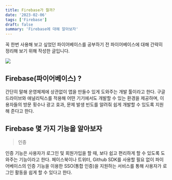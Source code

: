 ```yaml
---
title: Firebase가 뭘까?
date: '2023-02-06'
tags: ['Firebase']
draft: false
summary: 'Firebase에 대해 알아보자'
---
```


꼭 한번 사용해 보고 싶었던 파이어베이스를 공부하기 전 파이어베이스에 대해 간략히 정리해 보기 위해
작성한 글입니다.

![](/static/images/firebase.png)

## Firebase(파이어베이스) ?

간단히 말해 운영체제에 상관없이 앱을 만들수 있게 도와주는 개발 툴이라고 한다.
구글 드라이브와 애널리틱스를 적용해 어떤 기기에서도 개발할 수 있는 환경을 제공하며, 이용자들의
방문 횟수나 광고 효과, 문제 발생 빈도를 알려줘 쉽게 개발할 수 있도록 지원해 준다고 한다.

## Firebase 몇 가지 기능을 알아보자

> 인증

인증 기능은 사용자가 로그인 및 회원가입을 할 때, 보다 쉽고 편리하게 할 수 있도록 도와주는 기능이라고 한다.
페이스북이나 트위터, Github SDK를 사용할 필요 없이 파이어베이스의 인증 기능을 이용한 SSO(통합 인증)을
지원하는 서비스를 통해 사용자가 로그인 활동을 쉽게 할 수 있다고 한다.

>
